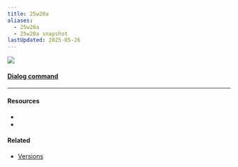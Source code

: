 ```yaml
---
title: 25w20a
aliases:
  - 25w20a
  - 25w20a snapshot
lastUpdated: 2025-05-26
---
```



![](https://minecraft.net/content/dam/minecraftnet/games/minecraft/screenshots/25w20a_1170x500.jpg)

#### [Dialog command](/dialogcommand)

---

#### Resources

- <Wiki src="https://minecraft.wiki/w/Java_Edition_25w20a" />
- <Blog src="https://minecraft.net/en-us/article/minecraft-snapshot-25w20a" />

#### Related

- [Versions](/versions)